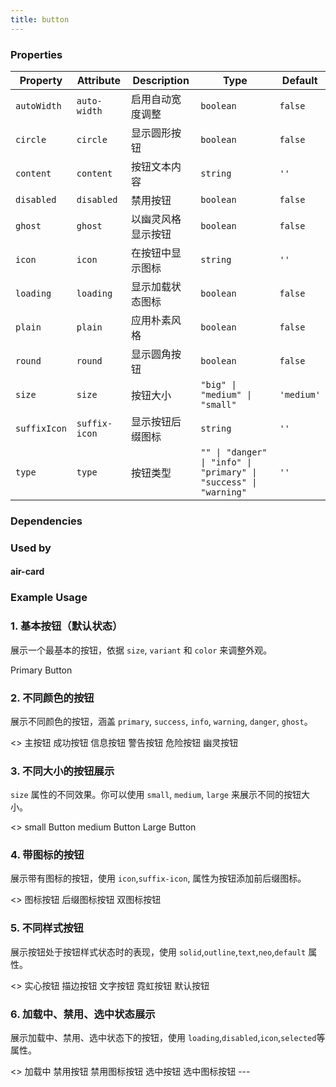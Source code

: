 ```yaml
---
title: button
---
```


<!-- truncate -->

### Properties

| Property     | Attribute     | Description                            | Type                                                              | Default    |
| ------------ | ------------- | -------------------------------------- | ----------------------------------------------------------------- | ---------- |
| `autoWidth`  | `auto-width`  | 启用自动宽度调整                       | `boolean`                                                         | `false`    |
| `circle`     | `circle`      | 显示圆形按钮                           | `boolean`                                                         | `false`    |
| `content`    | `content`     | 按钮文本内容                           | `string`                                                          | `''`       |
| `disabled`   | `disabled`    | 禁用按钮                               | `boolean`                                                         | `false`    |
| `ghost`      | `ghost`       | 以幽灵风格显示按钮                     | `boolean`                                                         | `false`    |
| `icon`       | `icon`        | 在按钮中显示图标                       | `string`                                                          | `''`       |
| `loading`    | `loading`     | 显示加载状态图标                       | `boolean`                                                         | `false`    |
| `plain`      | `plain`       | 应用朴素风格                           | `boolean`                                                         | `false`    |
| `round`      | `round`       | 显示圆角按钮                           | `boolean`                                                         | `false`    |
| `size`       | `size`        | 按钮大小                               | `"big" \| "medium" \| "small"`                                    | `'medium'` |
| `suffixIcon` | `suffix-icon` | 显示按钮后缀图标                       | `string`                                                          | `''`       |
| `type`       | `type`        | 按钮类型                               | `"" \| "danger" \| "info" \| "primary" \| "success" \| "warning"` | `''`       |

### Dependencies

### Used by

#### air-card

### Example Usage

### 1. 基本按钮（默认状态）

展示一个最基本的按钮，依据 `size`, `variant` 和 `color` 来调整外观。

<air-previewer>
<air-button size="medium" variant="default" color="default">
  Primary Button
</air-button>
</air-previewer>

### 2. 不同颜色的按钮

展示不同颜色的按钮，涵盖 `primary`, `success`, `info`, `warning`, `danger`, `ghost`。

<air-previewer>
<>
<air-button color="primary">主按钮</air-button>
<air-button color="success">成功按钮</air-button>
<air-button color="info">信息按钮</air-button>
<air-button color="warning">警告按钮</air-button>
<air-button color="danger">危险按钮</air-button>
<air-button color="ghost">幽灵按钮</air-button>
</>
</air-previewer>

### 3. 不同大小的按钮展示 
`size` 属性的不同效果。你可以使用 `small`, `medium`, `large` 来展示不同的按钮大小。

<air-previewer>
<>
<air-button size="small">small Button</air-button>
<air-button size="medium">medium Button</air-button>
<air-button size="large">Large Button</air-button>
</>
</air-previewer>

### 4. 带图标的按钮

展示带有图标的按钮，使用 `icon`,`suffix-icon`, 属性为按钮添加前后缀图标。

<air-previewer>
<>
<air-button icon="⭐">图标按钮</air-button>
<air-button suffix-icon="✓">后缀图标按钮</air-button>
<air-button icon="🔄" suffix-icon="✓">双图标按钮</air-button>
</>
</air-previewer>

### 5. 不同样式按钮

展示按钮处于按钮样式状态时的表现，使用 `solid`,`outline`,`text`,`neo`,`default` 属性。

<air-previewer>
<>
<air-button variant="solid">实心按钮</air-button>
<air-button variant="outline">描边按钮</air-button>
<air-button variant="text">文字按钮</air-button>
<air-button variant="neo">霓虹按钮</air-button>
<air-button variant="default">默认按钮</air-button>
</>
</air-previewer>

### 6. 加载中、禁用、选中状态展示

展示加载中、禁用、选中状态下的按钮，使用 `loading`,`disabled`,`icon`,`selected`等属性。

<air-previewer>
<>
<air-button loading>加载中</air-button>
<air-button disabled>禁用按钮</air-button>
<air-button disabled icon="❌">禁用图标按钮</air-button>
<air-button selected>选中按钮</air-button>
<air-button selected icon="✔️">选中图标按钮</air-button>
</>
</air-previewer>
---
